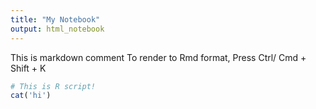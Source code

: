 ```yaml
---
title: "My Notebook"
output: html_notebook
---
```


This is markdown comment
To render to Rmd format, Press Ctrl/ Cmd + Shift + K


```r
# This is R script!
cat('hi')
```

